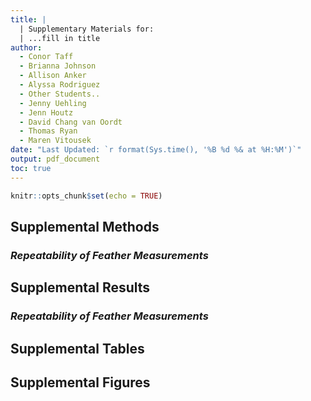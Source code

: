 ```yaml
---
title: |
  | Supplementary Materials for:
  | ...fill in title
author: 
  - Conor Taff
  - Brianna Johnson
  - Allison Anker
  - Alyssa Rodriguez
  - Other Students..
  - Jenny Uehling
  - Jenn Houtz
  - David Chang van Oordt
  - Thomas Ryan
  - Maren Vitousek
date: "Last Updated: `r format(Sys.time(), '%B %d %& at %H:%M')`"
output: pdf_document
toc: true
---
```


```r
knitr::opts_chunk$set(echo = TRUE)
```

## **Supplemental Methods**

### *Repeatability of Feather Measurements*

## **Supplemental Results**

### *Repeatability of Feather Measurements*

## **Supplemental Tables**

## **Supplemental Figures**


